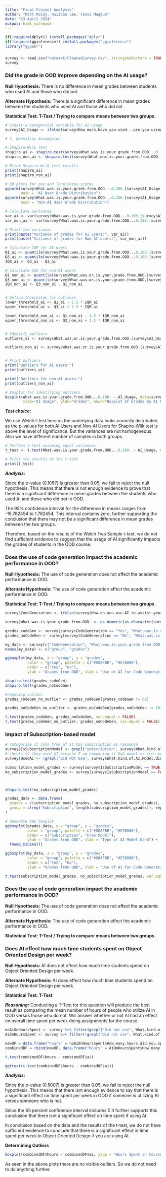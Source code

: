 ```yaml
---
title: "Final Project Analysis"
author: "Matt McCoy, HwiJoon Lee, Tanvi Magdum"
date: "23 April 2024"
output: html_notebook
---
```


```r
if(!require(dplyr)) install.packages("dplyr")
if(!require(gginference)) install.packages("gginference")
library("ggpubr")
```

### 

```r
survey <- read.csv("dataset/CleanedSurvey.csv", stringsAsFactors = TRUE)
survey
```

### Did the grade in OOD improve depending on the AI usage?

**Null Hypothesis:** There is no difference in mean grades between students who used AI and those who did not.

**Alternate Hypothesis:** There is a significant difference in mean grades between the students who used AI and those who did not.

**Statistical Test: T-Test / Trying to compare means between two groups.**

```r
# Create a categorical variable for AI usage
survey$AI_Usage <- ifelse(survey$How.much.have.you.used...are.you.using.AI.in.OOD.if.at.all.. > 0, "AI User", "Non-AI User")

# 1. Normality Assumption

# Shapiro-Wilk Test
shapiro_ai <- shapiro.test(survey$What.was.is.your.grade.from.OOD...0.100.[survey$AI_Usage == "AI User"])
shapiro_non_ai <- shapiro.test(survey$What.was.is.your.grade.from.OOD...0.100.[survey$AI_Usage == "Non-AI User"])

# Print Shapiro-Wilk test results
print(shapiro_ai)
print(shapiro_non_ai)

# QQ plots for pss and loneliness scores
qqnorm(survey$What.was.is.your.grade.from.OOD...0.100.[survey$AI_Usage == "AI User"],
       main = "AI User Grade Distribution")
qqnorm(survey$What.was.is.your.grade.from.OOD...0.100.[survey$AI_Usage == "Non-AI User"],
       main = "Non-AI User Grade Distribution")
```

```r
# Calculate variances
var_ai <- var(survey$What.was.is.your.grade.from.OOD...0.100.[survey$AI_Usage == "AI User"])
var_non_ai <- var(survey$What.was.is.your.grade.from.OOD...0.100.[survey$AI_Usage == "Non-AI User"])

# Print the variances
print(paste("Variance of grades for AI users:", var_ai))
print(paste("Variance of grades for Non-AI users:", var_non_ai))

# Calculate IQR for AI users
Q1_ai <- quantile(survey$What.was.is.your.grade.from.OOD...0.100.[survey$AI_Usage == "AI User"], 0.25)
Q3_ai <- quantile(survey$What.was.is.your.grade.from.OOD...0.100.[survey$AI_Usage == "AI User"], 0.75)
IQR_ai <- Q3_ai - Q1_ai

# Calculate IQR for non-AI users
Q1_non_ai <- quantile(survey$What.was.or.is.your.grade.from.OOD.[survey$AI_Usage == "Non-AI User"], 0.25)
Q3_non_ai <- quantile(survey$What.was.or.is.your.grade.from.OOD.[survey$AI_Usage == "Non-AI User"], 0.75)
IQR_non_ai <- Q3_non_ai - Q1_non_ai


# Define thresholds for outliers
lower_threshold_ai <- Q1_ai - 1.5 * IQR_ai
upper_threshold_ai <- Q3_ai + 1.5 * IQR_ai

lower_threshold_non_ai <- Q1_non_ai - 1.5 * IQR_non_ai
upper_threshold_non_ai <- Q3_non_ai + 1.5 * IQR_non_ai


# Identify outliers
outliers_ai <- survey$What.was.or.is.your.grade.from.OOD.[survey$AI_Usage == "ai_user" & (survey$What.was.or.is.your.grade.from.OOD. < lower_threshold_ai | survey$What.was.or.is.your.grade.from.OOD. > upper_threshold_ai)]

outliers_non_ai <- survey$What.was.or.is.your.grade.from.OOD.[survey$AI_Usage == "non_ai_user" & (survey$What.was.or.is.your.grade.from.OOD. < lower_threshold_non_ai | survey$What.was.or.is.your.grade.from.OOD. > upper_threshold_non_ai)]


# Print outliers
print("Outliers for AI users:")
print(outliers_ai)

print("Outliers for non-AI users:")
print(outliers_non_ai)

# Boxplot for identifying outliers
boxplot(What.was.is.your.grade.from.OOD...0.100. ~ AI_Usage, data=survey, 
        xlab="AI Usage", ylab="Grades", main="Boxplot of Grades by AI Usage")
```

***Test choice:***

We use Welch t-test here as the underlying data looks normally distributed, as the p-values for both AI Users and Non-AI Users for Shapiro-Wilk test is above the level of significance. But the variances are not homogeneous. Also we have different number of samples in both groups.

```r
# Perform t-test assuming equal variances
t_test <- t.test(What.was.is.your.grade.from.OOD...0.100. ~ AI_Usage, data = survey)

# Print the results of the t-test
print(t_test)
```

***Analysis:***

Since the p-value (0.1067) is greater than 0.05, we fail to reject the null hypothesis. This means that there is not enough evidence to prove that there is a significant difference in mean grades between the students who used AI and those who did not in OOD.

The 95% confidence interval for the difference in means ranges from -15.762454 to 1.762454. This interval contains zero, further supporting the conclusion that there may not be a significant difference in mean grades between the two groups.

Therefore, based on the results of the Welch Two Sample t-test, we do not find sufficient evidence to suggest that the usage of AI significantly impacts the grades of students in the OOD course.

### Does the use of code generation impact the academic performance in OOD?

**Null Hypothesis:** The use of code generation does not affect the academic performance in OOD.

**Alternate Hypothesis:** The use of code generation affect the academic performance in OOD.

**Statistical Test: T-Test / Trying to compare means between two groups.**

```r
survey$CodeGeneration <- ifelse(survey$How.do.you.use.AI.to.assist.your.work.if.you.use.them. == "Code Generation", "Yes", "No")

survey$What.was.is.your.grade.from.OOD. <- as.numeric(as.character(survey$What.was.is.your.grade.from.OOD.))

grades_codeGen <- survey[survey$CodeGeneration == "Yes", "What.was.is.your.grade.from.OOD."]
grades_noCodeGen <- survey[survey$CodeGeneration == "No", "What.was.is.your.grade.from.OOD."]

my_data <- survey[c("CodeGeneration", "What.was.is.your.grade.from.OOD.")]
names(my_data) <- c("group", "grades")

ggboxplot(my_data, x = "group", y = "grades",
          color = "group", palette = c("#00AFBB", "#E7B800"),
          order = c("Yes", "No"),
          ylab = "Grades from OOD", xlab = "Use of AI for Code Generation")

shapiro.test(grades_codeGen)
shapiro.test(grades_noCodeGen)

#removing outlier
grades_codeGen_no_outlier <- grades_codeGen[grades_codeGen != 68]

grades_noCodeGen_no_outlier <- grades_noCodeGen[grades_noCodeGen != 76]

```

```r
t.test(grades_codeGen, grades_noCodeGen, var.equal = FALSE)
t.test(grades_codeGen_no_outlier, grades_noCodeGen, var.equal = FALSE)

```

### Impact of Subscription-based model

```r
# categorize it into true of it has subscription as response
survey$IsSubscriptionModel <- grepl("subscription", survey$What.kind.of.AI.Model.did.you.use, ignore.case = TRUE)
# checks if they used AI because I am comparing if Sub model vs free model
survey$UsedAI <- !grepl("Did Not Use", survey$What.kind.of.AI.Model.did.you.use, ignore.case = TRUE)

subscription_model_grades <- survey[survey$IsSubscriptionModel == TRUE, "What.was.is.your.grade.from.OOD."]
no_subscription_model_grades <- survey[survey$IsSubscriptionModel == FALSE & survey$UsedAI == TRUE, "What.was.is.your.grade.from.OOD."]



shapiro.test(no_subscription_model_grades)

```

```r
grades_data <- data.frame(
  grades = c(subscription_model_grades, no_subscription_model_grades),
  group = c(rep("Subscription", length(subscription_model_grades)), rep("Free Model", length(no_subscription_model_grades)))
)

# Generate the boxplot
ggboxplot(grades_data, x = "group", y = "grades",
          color = "group", palette = c("#00AFBB", "#E7B800"),
          order = c("Subscription", "Free Model"),
          ylab = "Grades from OOD", xlab = "Type of AI Model Used") +
  theme_minimal()
```

```r
ggboxplot(my_data, x = "group", y = "grades",
          color = "group", palette = c("#00AFBB", "#E7B800"),
          order = c("Yes", "No"),
          ylab = "Grades from OOD", xlab = "Use of AI for Code Generation")

t.test(subscription_model_grades, no_subscription_model_grades, var.equal = FALSE)

```

### Does the use of code generation impact the academic performance in OOD?

**Null Hypothesis:** The use of code generation does not affect the academic performance in OOD.

**Alternate Hypothesis:** The use of code generation affect the academic performance in OOD.

**Statistical Test: T-Test / Trying to compare means between two groups.**

### Does AI effect how much time students spent on Object Oriented Design per week?

**Null Hypothesis:** AI does not effect how much time students spend on Object Oriented Design per week.

**Alternate Hypothesis:** AI does effect how much time students spend on Object Oriented Design per week.

**Statistical Test: T-Test**

***Reasoning:*** Conducting a T-Test for this question will produce the best result as comparing the mean number of hours of people who utilize AI in OOD versus those who do not. Will answer whether or not AI had an effect on overall time spent per week doing assignments for the course.

```r
noAiOnHoursSpent <- survey %>% filter(grepl("Did not use", What.kind.of.AI.Model.did.you.use.))
AiOnHoursSpent <- survey %>% filter(!grepl("Did not use", What.kind.of.AI.Model.did.you.use.))

newDF = data.frame("hours" = noAiOnHoursSpent$How.many.hours.did.you.spend.on.OOD.per.week., "ai" = "Did not use")
combinedDF = rbind(newDF, data.frame("hours" = AiOnHoursSpent$How.many.hours.did.you.spend.on.OOD.per.week., "ai" = "used"))

t.test(combinedDF$hours ~ combinedDF$ai)

ggttest(t.test(combinedDF$hours ~ combinedDF$ai))
```

***Analysis:***

Since the p-value (0.5007) is greater than 0.05, we fail to reject the null hypothesis. This means that there isnt enough evidence to say that there is a significant effect on time spent per week in OOD if someone is utilizing AI verses someone who is not.

Since the 95 percent confidence interval includes 0 it further supports this conclusion that there isnt a significant effect on time spent if using AI.

In conclusion based on the data and the results of the t-test, we do not have sufficient evidence to conclude that there is a significant effect in time spent per week in Object Oriented Design if you are using AI.

**Determining Outliers**

```r

boxplot(combinedDF$hours ~ combinedDF$ai, ylab = "Hours Spent on Course", xlab = "Did they use AI in the course?")
```

As seen in the above plots there are no visible outliers. So we do not need to do anything further.
